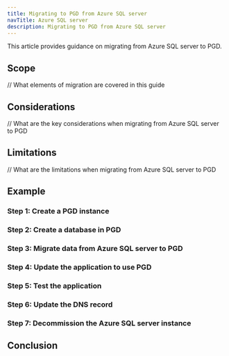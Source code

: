 ```yaml
---
title: Migrating to PGD from Azure SQL server
navTitle: Azure SQL server
description: Migrating to PGD from Azure SQL server
---
```


This article provides guidance on migrating from Azure SQL server to PGD.

## Scope

// What elements of migration are covered in this guide

## Considerations

// What are the key considerations when migrating from Azure SQL server to PGD

## Limitations

// What are the limitations when migrating from Azure SQL server to PGD


## Example

### Step 1: Create a PGD instance

### Step 2: Create a database in PGD

### Step 3: Migrate data from Azure SQL server to PGD

### Step 4: Update the application to use PGD

### Step 5: Test the application

### Step 6: Update the DNS record

### Step 7: Decommission the Azure SQL server instance

## Conclusion

